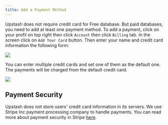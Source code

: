 ```yaml
---
title: Add a Payment Method
---
```


Upstash does not require credit card for Free database. But paid databases, you
need to add at least one payment method. To add a payment, click on your profil
on top right then click `Account` then click `Billing` tab. In the screen click
on `Add Your Card` button. Then enter your name and credit card information the
following form:

<Frame>
  <img src="/img/addpaymentmethod/ccform.png" />
</Frame>

You can enter multiple credit cards and set one of them as the default one. The
payments will be charged from the default credit card.

<Frame>
  <img src="/img/addpaymentmethod/cardlist.png" />
</Frame>

## Payment Security

Upstash does not store users' credit card information in its servers. We use
Stripe Inc payment processing company to handle payments. You can read more
about payment security in Stripe
[here](https://stripe.com/docs/security/stripe).
